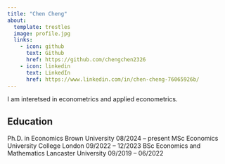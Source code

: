 ```yaml
---
title: "Chen Cheng"
about:
  template: trestles
  image: profile.jpg 
  links:
    - icon: github
      text: Github
      href: https://github.com/chengchen2326
    - icon: linkedin
      text: LinkedIn
      href: https://www.linkedin.com/in/chen-cheng-76065926b/
---
```


I am interetsed in econometrics and applied econometrics.

## Education

Ph.D. in Economics   Brown University     08/2024 – present
MSc Economics      University College London     09/2022 – 12/2023
BSc Economics and Mathematics   Lancaster University    09/2019 – 06/2022





